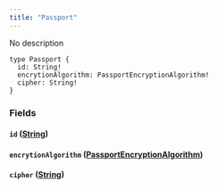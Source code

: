 ```yaml
---
title: "Passport"
---
```


No description

```
type Passport {
  id: String!
  encrytionAlgorithm: PassportEncryptionAlgorithm!
  cipher: String!
}

```

### Fields[](#fields "Direct link to heading")

#### `id` ([String](/developer/graphql-api/references/scalars/string))[](#id-string "Direct link to heading")

#### `encrytionAlgorithm` ([PassportEncryptionAlgorithm](/developer/graphql-api/references/enums/passport-encryption-algorithm))[](#encrytionalgorithm-passportencryptionalgorithm "Direct link to heading")

#### `cipher` ([String](/developer/graphql-api/references/scalars/string))[](#cipher-string "Direct link to heading")